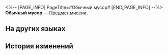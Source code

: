 <%-- [PAGE_INFO]
PageTitle=#Обычный мусор#
[END_PAGE_INFO] --%>
{{Предмет Инфобокс
|id          = 140386
|Изображение = Предмет Обычный мусор.png
|Тип         = Предмет миссии
|Инвентарь   = Миссии
|Редкость    = 3
|Эффект      = 
|Описание    = Мусорный мешок, заполненный небесным нефритом. У нефритовых костей разная редкость, и её можно определить по цвету мешка.
}}
{{Описание|''«Играйте умеренно и не тратьтесь сверх меры».''}}
'''Обычный мусор''' — [[Предмет миссии]].

==На других языках==
{{На других языках
|en   = Ordinary Trash
|zhs  = 普普通通的垃圾
|zht  = 普普通通的垃圾
|ja   = 普通のゴミ
|ko   = 평범한 쓰레기
|es   = Basura corriente
|fr   = Poubelle ordinaire
|ru   = Обычный мусор
|th   = ขยะทั่วๆ ไป
|vi   = Rác Bình Thường
|de   = Gewöhnlicher Müll
|id   = Sampah Biasa
|pt   = Lixo Normal
}}

==История изменений==
{{История изменений|3.5}}